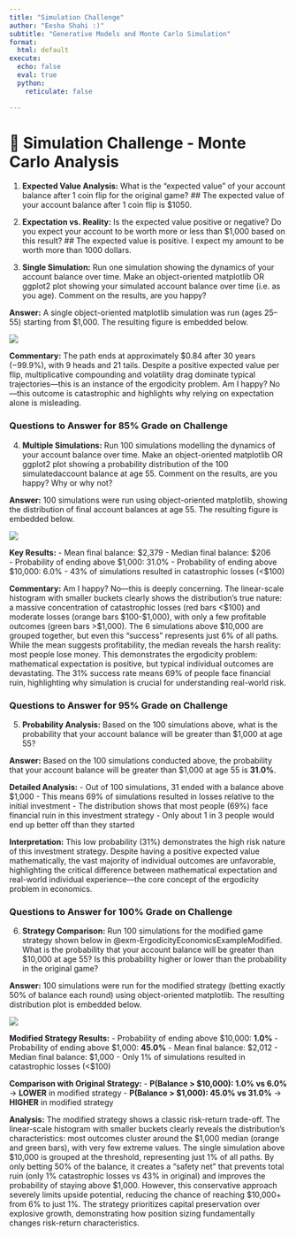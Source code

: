 ```yaml
---
title: "Simulation Challenge"
author: "Eesha Shahi :)"
subtitle: "Generative Models and Monte Carlo Simulation"
format:
  html: default
execute:
  echo: false
  eval: true
  python:
    reticulate: false

---
```


# 🎲 Simulation Challenge - Monte Carlo Analysis
1. **Expected Value Analysis:** What is the "expected value" of your account balance after 1 coin flip for the original game?
## The expected value of your account balance after 1 coin flip is $1050.

2. **Expectation vs. Reality:** Is the expected value positive or negative? Do you expect your account to be worth more or less than $1,000 based on this result?
## The expected value is positive. I expect my amount to be worth more than 1000 dollars.

3. **Single Simulation:** Run one simulation showing the dynamics of your account balance over time. Make an object-oriented matplotlib OR ggplot2 plot showing your simulated account balance over time (i.e. as you age). Comment on the results, are you happy?

**Answer:** A single object-oriented matplotlib simulation was run (ages 25–55) starting from $1,000. The resulting figure is embedded below.

![](single_simulation_plot.png){fig-cap="Single simulation of account balance (ages 25–55) with OO matplotlib"}

**Commentary:** The path ends at approximately $0.84 after 30 years (−99.9%), with 9 heads and 21 tails. Despite a positive expected value per flip, multiplicative compounding and volatility drag dominate typical trajectories—this is an instance of the ergodicity problem. Am I happy? No—this outcome is catastrophic and highlights why relying on expectation alone is misleading.


### Questions to Answer for 85% Grade on Challenge

4. **Multiple Simulations:** Run 100 simulations modelling the dynamics of your account balance over time. Make an object-oriented matplotlib OR ggplot2 plot showing a probability distribution of the 100 simulatedaccount balance at age 55. Comment on the results, are you happy? Why or why not?

**Answer:** 100 simulations were run using object-oriented matplotlib, showing the distribution of final account balances at age 55. The resulting figure is embedded below.

![](multiple_simulations_distribution.png){fig-cap="Distribution of final account balances from 100 simulations (ages 25–55) with OO matplotlib - linear scale with values >$10,000 grouped"}

**Key Results:**
- Mean final balance: $2,379
- Median final balance: $206  
- Probability of ending above $1,000: 31.0%
- Probability of ending above $10,000: 6.0%
- 43% of simulations resulted in catastrophic losses (<$100)

**Commentary:** Am I happy? No—this is deeply concerning. The linear-scale histogram with smaller buckets clearly shows the distribution's true nature: a massive concentration of catastrophic losses (red bars <$100) and moderate losses (orange bars $100-$1,000), with only a few profitable outcomes (green bars >$1,000). The 6 simulations above $10,000 are grouped together, but even this "success" represents just 6% of all paths. While the mean suggests profitability, the median reveals the harsh reality: most people lose money. This demonstrates the ergodicity problem: mathematical expectation is positive, but typical individual outcomes are devastating. The 31% success rate means 69% of people face financial ruin, highlighting why simulation is crucial for understanding real-world risk.

### Questions to Answer for 95% Grade on Challenge

5. **Probability Analysis:** Based on the 100 simulations above, what is the probability that your account balance will be greater than $1,000 at age 55?

**Answer:** Based on the 100 simulations conducted above, the probability that your account balance will be greater than $1,000 at age 55 is **31.0%**.

**Detailed Analysis:**
- Out of 100 simulations, 31 ended with a balance above $1,000
- This means 69% of simulations resulted in losses relative to the initial investment
- The distribution shows that most people (69%) face financial ruin in this investment strategy
- Only about 1 in 3 people would end up better off than they started

**Interpretation:** This low probability (31%) demonstrates the high risk nature of this investment strategy. Despite having a positive expected value mathematically, the vast majority of individual outcomes are unfavorable, highlighting the critical difference between mathematical expectation and real-world individual experience—the core concept of the ergodicity problem in economics.

### Questions to Answer for 100% Grade on Challenge

6. **Strategy Comparison:** Run 100 simulations for the modified game strategy shown below in @exm-ErgodicityEconomicsExampleModified. What is the probability that your account balance will be greater than $10,000 at age 55? Is this probability higher or lower than the probability in the original game?

**Answer:** 100 simulations were run for the modified strategy (betting exactly 50% of balance each round) using object-oriented matplotlib. The resulting distribution plot is embedded below.

![](modified_strategy_distribution.png){fig-cap="Distribution of final account balances from 100 simulations of modified strategy (50% betting) with OO matplotlib - linear scale with values >$10,000 grouped"}

**Modified Strategy Results:**
- Probability of ending above $10,000: **1.0%**
- Probability of ending above $1,000: **45.0%**
- Mean final balance: $2,012
- Median final balance: $1,000
- Only 1% of simulations resulted in catastrophic losses (<$100)

**Comparison with Original Strategy:**
- **P(Balance > $10,000): 1.0% vs 6.0%** → **LOWER** in modified strategy
- **P(Balance > $1,000): 45.0% vs 31.0%** → **HIGHER** in modified strategy

**Analysis:** The modified strategy shows a classic risk-return trade-off. The linear-scale histogram with smaller buckets clearly reveals the distribution's characteristics: most outcomes cluster around the $1,000 median (orange and green bars), with very few extreme values. The single simulation above $10,000 is grouped at the threshold, representing just 1% of all paths. By only betting 50% of the balance, it creates a "safety net" that prevents total ruin (only 1% catastrophic losses vs 43% in original) and improves the probability of staying above $1,000. However, this conservative approach severely limits upside potential, reducing the chance of reaching $10,000+ from 6% to just 1%. The strategy prioritizes capital preservation over explosive growth, demonstrating how position sizing fundamentally changes risk-return characteristics.

